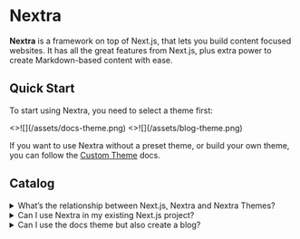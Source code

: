 # Nextra

**Nextra** is a framework on top of Next.js, that lets you build content focused websites. It has all the great features from Next.js, plus extra power to create Markdown-based content with ease.

## Quick Start


To start using Nextra, you need to select a theme first:

<Cards num={2}>
  <Card
    image
    arrow
    title="Documentation theme"
    href="/docs/docs-theme/start">
    <>![](/assets/docs-theme.png)</>
  </Card>
  <Card
    image
    arrow
    title="Blog theme"
    href="/docs-theme/installation">
    <>![](/assets/blog-theme.png)</>
  </Card>
</Cards>

If you want to use Nextra without a preset theme, or build your own theme, you can follow the [Custom Theme](/docs/custom-theme) docs.

## Catalog

<details>
  <summary>What’s the relationship between Next.js, Nextra and Nextra Themes?</summary>
  **Next.js** is a general purpose framework for building all kinds of web applications
  with React. **Nextra** is a Next.js plugin, which provides a complete solution
  around Markdown (MDX) on top of Next.js. A **Nextra Theme** is basically a “layout
  component” that determines how a Nextra page is rendered.
</details>

<details>
  <summary>Can I use Nextra in my existing Next.js project?</summary>
  Yes, (todo)
</details>

<details>
  <summary>Can I use the docs theme but also create a blog?</summary>
  Yes, (todo)
</details>

